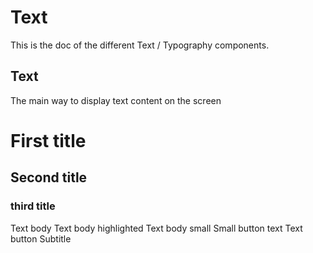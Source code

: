 <!--- Text.stories.mdx --->


<Meta title="Design System/Atoms/Text" component={H1} />

# Text

This is the doc of the different Text / Typography components.

## Text

The main way to display text content on the screen

<Canvas>
  <Story name="base">
    <H1 as="h2" textColor="primary500">
      First title
    </H1>
    <H2>Second title</H2>
    <H3>third title</H3>
    <Text>Text body</Text>
    <Text highlighted={true}>Text body highlighted</Text>
    <Text small={true}>Text body small</Text>
    <Text small={true} highlighted={true}>
      Small button text
    </Text>
    <TextButton>Text button</TextButton>
    <Subtitle>Subtitle</Subtitle>
  </Story>
</Canvas>
